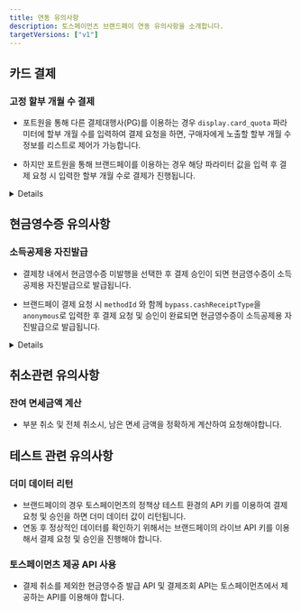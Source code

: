 ```yaml
---
title: 연동 유의사항
description: 토스페이먼츠 브랜드페이 연동 유의사항을 소개합니다.
targetVersions: ["v1"]
---
```



## 카드 결제

### 고정 할부 개월 수 결제

- 포트원을 통해 다른 결제대행사(PG)를 이용하는 경우 `display.card_quota` 파라미터에 할부 개월 수를
  입력하여 결제 요청을 하면, 구매자에게 노출할 할부 개월 수 정보를 리스트로 제어가 가능합니다.

- 하지만 포트원을 통해 브랜드페이를 이용하는 경우 해당 파라미터 값을 입력 후 결제 요청 시 입력한
  할부 개월 수로 결제가 진행됩니다.

<Details>
  <Details.Summary>파라미터 사용 예시</Details.Summary>

  <Details.Content>
    - 예1. 6개월 할부로 결제를 하고자 하는 경우

    ```json
    {
      "display": {
        "card_quota": [6]
      },
      "bypass": {
        "toss_brandpay": {
          "methodId": "c_j429K3djbS01dlk" // 브랜드페이에 등록된 결제 수단의 ID
        }
      }
    }
    ```
  </Details.Content>
</Details>

## 현금영수증 유의사항

### 소득공제용 자진발급

- 결제창 내에서 현금영수증 미발행을 선택한 후 결제 승인이 되면 현금영수증이 소득공제용 자진발급으로
  발급됩니다.

- 브랜드페이 결제 요청 시 `methodId` 와 함께 `bypass.cashReceiptType`을 `anonymous`로 입력한 후 결제
  요청 및 승인이 완료되면 현금영수증이 소득공제용 자진발급으로 발급됩니다.

<Details>
  <Details.Summary>파라미터 사용 예시</Details.Summary>

  <Details.Content>
    ```json
    {
      "bypass": {
        "cashReceiptType": "anonymous",
        "toss_brandpay": {
          "methodId": "c_j429K3djbS01dlk" // 브랜드페이에 등록된 결제 수단의 ID
        }
      }
    }
    ```
  </Details.Content>
</Details>

## 취소관련 유의사항

### 잔여 면세금액 계산

- 부분 취소 및 전체 취소시, 남은 면세 금액을 정확하게 계산하여 요청해야합니다.

## 테스트 관련 유의사항

### 더미 데이터 리턴

- 브랜드페이의 경우 토스페이먼츠의 정책상 테스트 환경의 API 키를 이용하여 결제 요청 및 승인을 하면 더미 데이터 값이 리턴됩니다.
- 연동 후 정상적인 데이터를 확인하기 위해서는 브랜드페이의 라이브 API 키를 이용해서 결제 요청 및 승인을 진행해야 합니다.

### 토스페이먼츠 제공 API 사용

- 결제 취소를 제외한 현금영수증 발급 API 및 결제조회 API는 토스페이먼츠에서 제공하는 API를 이용해야 합니다.
